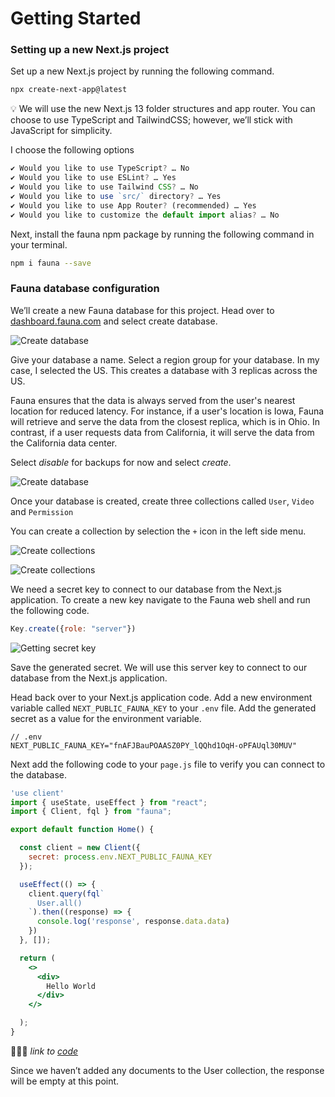 # Getting Started

### Setting up a new Next.js project

Set up a new Next.js project by running the following command.

```bash
npx create-next-app@latest
```

💡 We will use the new Next.js 13 folder structures and app router. You can choose to use TypeScript and TailwindCSS; however, we’ll stick with JavaScript for simplicity.

I choose the following options 

```jsx
✔ Would you like to use TypeScript? … No
✔ Would you like to use ESLint? … Yes
✔ Would you like to use Tailwind CSS? … No
✔ Would you like to use `src/` directory? … Yes
✔ Would you like to use App Router? (recommended) … Yes
✔ Would you like to customize the default import alias? … No
```

Next, install the fauna npm package by running the following command in your terminal. 

```bash
npm i fauna --save
```

### Fauna database configuration

We’ll create a new Fauna database for this project. Head over to [dashboard.fauna.com](http://dashboard.fauna.com) and select create database.

![Create database](https://workshop-shadid.s3.amazonaws.com/cffqlx/1-getting-started-create-database.png)

Give your database a name. Select a region group for your database. In my case, I selected the US. This creates a database with 3 replicas across the US.

Fauna ensures that the data is always served from the user's nearest location for reduced latency. For instance, if a user's location is Iowa, Fauna will retrieve and serve the data from the closest replica, which is in Ohio. In contrast, if a user requests data from California, it will serve the data from the California data center.

Select *disable* for backups for now and select *create*. 

![Create database](https://workshop-shadid.s3.amazonaws.com/cffqlx/2-getting-started-create-database.png)

Once your database is created, create three collections called `User`, `Video` and `Permission`

You can create a collection by selection the `+` icon in the left side menu.

![Create collections](https://workshop-shadid.s3.amazonaws.com/cffqlx/3-getting-started-create-collections.png)

![Create collections](https://workshop-shadid.s3.amazonaws.com/cffqlx/4-getting-started-create-collections.png)

We need a secret key to connect to our database from the Next.js application. To create a new key navigate to the Fauna web shell and run the following code.

```jsx
Key.create({role: "server"})
```

 

![Getting secret key](https://workshop-shadid.s3.amazonaws.com/cffqlx/5-getting-started-get-key.png)

Save the generated secret. We will use this server key to connect to our database from the Next.js application. 

Head back over to your Next.js application code. Add a new environment variable called `NEXT_PUBLIC_FAUNA_KEY` to your `.env` file. Add the generated secret as a value for the environment variable.

```
// .env
NEXT_PUBLIC_FAUNA_KEY="fnAFJBauPOAASZ0PY_lQQhd1OqH-oPFAUql30MUV"
```

Next add the following code to your `page.js` file to verify you can connect to the database. 

```jsx
'use client'
import { useState, useEffect } from "react";
import { Client, fql } from "fauna";

export default function Home() {

  const client = new Client({
    secret: process.env.NEXT_PUBLIC_FAUNA_KEY
  });

  useEffect(() => {
    client.query(fql`
      User.all()
    `).then((response) => {
      console.log('response', response.data.data)
    })
  }, []);

  return (
    <>    
      <div>
        Hello World
      </div>
    </>

  );
}
```

👩🏻‍💻 *link to [code](https://github.com/fauna-labs/video-sharing/blob/aee8cdd4d7d0f1da990213c7ce84860f041af6da/src/app/page.js)*

Since we haven’t added any documents to the User collection, the response will be empty at this point.